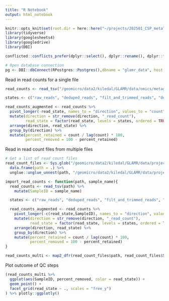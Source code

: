 ```yaml
---
title: "R Notebook"
output: html_notebook
---
```


```r
knitr::opts_knit$set(root.dir = here::here("~/projects/202501_CSP_metaT_selection"))
library(tidyverse)
library(googlesheets4)
library(googledrive)
library(DBI)

conflicted::conflicts_prefer(dplyr::select(), dplyr::rename(), dplyr::filter(), dplyr::lag(),base::as.data.frame())

# Open database connection
pg <- DBI::dbConnect(RPostgres::Postgres(),dbname = "glamr_data", host = "cayman.earth.lsa.umich.edu", port = "5432", user = "glamr_admin", password = "glamr2023")
```

Read in read counts for a single file
```r
read_counts <- read_tsv("/geomicro/data2/kiledal/GLAMR/data/omics/metagenomes/samp_447/reads/E20150029_read_count_fastp.tsv")

states <- c("raw_reads", "deduped_reads", "filt_and_trimmed_reads", "decon_reads")

read_counts_augmented <- read_counts %>% 
  pivot_longer(-read_state, names_to = "direction", values_to = "count") %>% 
  mutate(direction = str_remove(direction, "_read_count"),
         read_state = factor(read_state, levels = states, ordered = TRUE)) %>% 
  arrange(direction, read_state) %>% 
  group_by(direction) %>% 
  mutate(percent_retained = count / lag(count) * 100,
         percent_removed = 100 - percent_retained)
```


Read in read count files from multiple files
```r
# Get a list of read count files
read_count_files <- Sys.glob("/geomicro/data2/kiledal/GLAMR/data/projects/GLERL_USGS_2016_2020/metagenomes/*/reads/*_read_count_fastp.tsv") %>% 
  data.frame(path = .) %>% 
  unglue::unglue_unnest(path, "/geomicro/data2/kiledal/GLAMR/data/projects/GLERL_USGS_2016_2020/metagenomes/{SampleID}/reads/{SampleID2}_read_count_fastp.tsv",remove = FALSE)

import_read_counts <- function(path, sample_name){
  read_counts <- read_tsv(path) %>% 
    mutate(SampleID = sample_name)

  states <- c("raw_reads", "deduped_reads", "filt_and_trimmed_reads", "decon_reads")

  read_counts_augmented <- read_counts %>% 
    pivot_longer(-c(read_state,SampleID), names_to = "direction", values_to = "count") %>% 
    mutate(direction = str_remove(direction, "_read_count"),
           read_state = factor(read_state, levels = states, ordered = TRUE)) %>% 
    arrange(direction, read_state) %>% 
    group_by(direction) %>% 
    mutate(percent_retained = count / lag(count) * 100,
           percent_removed = 100 - percent_retained)
}

read_counts_multi <- map2_dfr(read_count_files$path, read_count_files$SampleID, import_read_counts)

```

Plot outcome of QC steps
```r
(read_counts_multi %>% 
  ggplot(aes(SampleID, percent_removed, color = read_state)) +
  geom_point() +
  facet_grid(read_state ~ ., scales = "free_y")
) %>% plotly::ggplotly()
```




